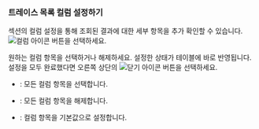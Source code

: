 ### 트레이스 목록 컬럼 설정하기

<Cmdname sid="trace_list" className="uitext" /> 섹션의 컬럼 설정을 통해 조회된 결과에 대한 세부 항목을 추가 확인할 수 있습니다. ![컬럼 아이콘](/img/ico-column.svg) <Cmdname sid="column_select" className="uitext" /> 버튼을 선택하세요.

<ImgLang img="analysis-hitmap-tx-list-select-column.png" desc="컬럼 선택" />

원하는 컬럼 항목을 선택하거나 해제하세요. 설정한 상태가 테이블에 바로 반영됩니다. 설정을 모두 완료했다면 오른쪽 상단의 ![닫기 아이콘](/img/ico-close.svg) 버튼을 선택하세요.

* <Cmdname sid="select_all" className="uitext" />: 모든 컬럼 항목을 선택합니다.

* <Cmdname sid="deselect_all" className="uitext" />: 모든 컬럼 항목을 해제합니다.

* <Cmdname sid="initialize_default" className="uitext" />: 컬럼 항목을 기본값으로 설정합니다.